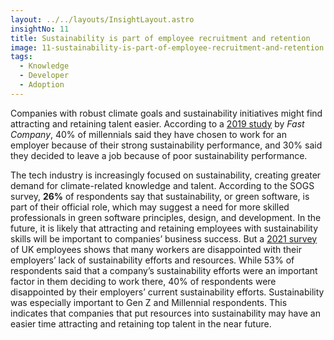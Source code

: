 ```yaml
---
layout: ../../layouts/InsightLayout.astro
insightNo: 11
title: Sustainability is part of employee recruitment and retention
image: 11-sustainability-is-part-of-employee-recruitment-and-retention.png
tags:
  - Knowledge
  - Developer
  - Adoption
---
```


Companies with robust climate goals and sustainability initiatives might find attracting and retaining talent easier. According to a [2019 study](https://www.fastcompany.com/90306556/most-millennials-would-take-a-pay-cut-to-work-at-a-sustainable-company) by _Fast Company_, 40% of millennials said they have chosen to work for an employer because of their strong sustainability performance, and 30% said they decided to leave a job because of poor sustainability performance.

The tech industry is increasingly focused on sustainability, creating greater demand for climate-related knowledge and talent. According to the SOGS survey, **26%** of respondents say that sustainability, or green software, is part of their official role, which may suggest a need for more skilled professionals in green software principles, design, and development. In the future, it is likely that attracting and retaining employees with sustainability skills will be important to companies’ business success. But a [2021 survey ](https://www.anthesisgroup.com/sustainability-vital-for-employee-attraction/)of UK employees shows that many workers are disappointed with their employers’ lack of sustainability efforts and resources. While 53% of respondents said that a company’s sustainability efforts were an important factor in them deciding to work there, 40% of respondents were disappointed by their employers’ current sustainability efforts. Sustainability was especially important to Gen Z and Millennial respondents. This indicates that companies that put resources into sustainability may have an easier time attracting and retaining top talent in the near future.